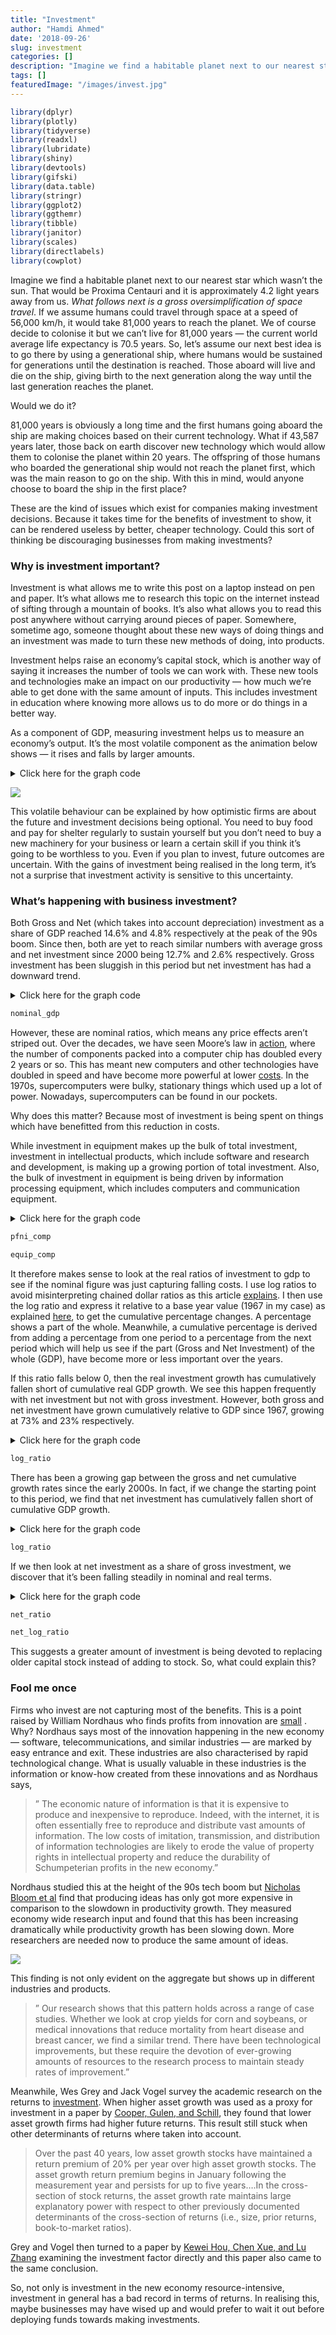 ```yaml
---
title: "Investment"
author: "Hamdi Ahmed"
date: '2018-09-26'
slug: investment
categories: []
description: "Imagine we find a habitable planet next to our nearest star which wasn’t the sun. That would be Proxima Centauri and it is approximately 4.2 light years away from us[...] "
tags: []
featuredImage: "/images/invest.jpg"
---
```




``` r

library(dplyr)
library(plotly)
library(tidyverse)
library(readxl)
library(lubridate)
library(shiny)
library(devtools)
library(gifski)
library(data.table)
library(stringr)
library(ggplot2)
library(ggthemr)
library(tibble)
library(janitor)
library(scales)
library(directlabels)
library(cowplot)

```

Imagine we find a habitable planet next to our nearest star which wasn’t the sun. That would be Proxima Centauri and it is approximately 4.2 light years away from us. *What follows next is a gross oversimplification of space travel*. If we assume humans could travel through space at a speed of 56,000 km/h, it would take 81,000 years to reach the planet. We of course decide to colonise it but we can’t live for 81,000 years — the current world average life expectancy is 70.5 years. So, let’s assume our next best idea is to go there by using a generational ship, where humans would be sustained for generations until the destination is reached. Those aboard will live and die on the ship, giving birth to the next generation along the way until the last generation reaches the planet. 

Would we do it? 

81,000 years is obviously a long time and the first humans going aboard the ship are making choices based on their current technology. What if 43,587 years later, those back on earth discover new technology which would allow them to colonise the planet within 20 years. The offspring of those humans who boarded the generational ship would not reach the planet first, which was the main reason to go on the ship. With this in mind, would anyone choose to board the ship in the first place?

These are the kind of issues which exist for companies making investment decisions. Because it takes time for the benefits of investment to show, it can be rendered useless by better, cheaper technology. Could this sort of thinking be discouraging businesses from making investments?

### **Why is investment important?**

Investment is what allows me to write this post on a laptop instead on pen and paper. It’s what allows me to research this topic on the internet instead of sifting through a mountain of books. It’s also what allows you to read this post anywhere without carrying around pieces of paper. Somewhere, sometime ago, someone thought about these new ways of doing things and an investment was made to turn these new methods of doing, into products.

Investment helps raise an economy’s capital stock, which is another way of saying it increases the number of tools we can work with. These new tools and technologies make an impact on our productivity — how much we’re able to get done with the same amount of inputs. This includes investment in education where knowing more allows us to do more or do things in a better way.

As a component of GDP, measuring investment helps us to measure an economy’s output. It’s the most volatile component as the animation below shows — it rises and falls by larger amounts.

<details>
<summary>Click here for the graph code</summary>
<p>
```r
mydir <- "C:/Users/Hamdi/Desktop"

volatile2 <-read_excel("volatility2.xlsx")

colnames(volatile2)[1]<-"cycle"

volatile2$year<-substr(volatile2$cycle,1,4)

volatile2$month<-as.numeric(substr(volatile2$cycle,7,7))*3

volatile2$date<-as.Date(ISOdate(volatile2$year,volatile2$month,1))

colnames(volatile2)[2]<-"Investment"
colnames(volatile2)[3]<-"Consumption"
colnames(volatile2)[4]<-"Government Expenditure"


volatile2 %>% select(-cycle,-year,-month) %>% 
  gather(indicator,percent,-date) ->volatile.df

mycap1<-"Source: https://fredblog.stlouisfed.org/2015/08/gdp-components-volatility/"


blist<-c("Investment","Consumption","Government Expenditure")

volatile.dt2<-data.table(volatile.df)[year(date)>1970 & indicator %in% blist,]

xlist<-unique(volatile.dt2[year(date)>1979]$date)

M<-length(xlist)



ggthemr("fresh")

volatile.plot<-function(i=1){
  ggplot(data=volatile.dt2[year(date)>1979 & 
                             date<=xlist[i] &
                             indicator %in% blist],
         aes(x=date,y=percent,color=indicator,linetype=indicator,label=indicator))+
    scale_color_manual(values=c("#000000", "#009E73", "#D55E00"))+
    geom_line(size=1.1)+
    scale_x_date(breaks=seq(xlist[1],xlist[M]+years(1),"5 year"),
                 date_labels="%Y",limits=c(xlist[1],xlist[M]+years(1)))+ 
    geom_hline(yintercept=0,linetype=2)+
    scale_y_continuous(breaks=seq(-30,45,5),limits=c(-35,40))+
    geom_text(data=volatile.dt2[date==xlist[i] &
                                  indicator %in% blist],
              hjust=0,nudge_x=30,size=2.5)+
    theme(legend.position="bottom",
          legend.title = element_blank(),
          plot.caption=element_text(hjust=0,size=9),
          plot.subtitle=element_text(face="italic"))+
    labs(x="",y="",title="Percentage Change from Year Ago",
         caption=mycap1) 
}




volatile.plot(M) 



files = list.files(
  'content/', '[.](Rmd)$', full.names = TRUE,
  recursive = TRUE
)


for(f in files){
  x <- readLines(f)
  y <- gsub( '\\{\\{ site.url\\}\\}', "../../../..", x )
  cat(y, file=f, sep="\n")}


gif_file <- save_gif({for (i in seq(1,M)){  
  g<- volatile.plot(i)
  print(g)
  print(paste(i,"out of",M))
}
  for (ii in 1:20){
    print(g)
    print(paste(ii,"out of",20))
  }
}, gif_file = paste0(mydir,"/volatile3.gif"), width = 1200, height = 800, res = 144, delay=1/10)
utils::browseURL(gif_file)
```
</p>
</details>

![](/images/volatile3.gif) 


This volatile behaviour can be explained by how optimistic firms are about the future and investment decisions being optional. You need to buy food and pay for shelter regularly to sustain yourself but you don’t need to buy a new machinery for your business or learn a certain skill if you think it’s going to be worthless to you. Even if you plan to invest, future outcomes are uncertain. With the gains of investment being realised in the long term, it’s not a surprise that investment activity is sensitive to this uncertainty.

### **What's happening with business investment?**

Both Gross and Net (which takes into account depreciation) investment as a share of GDP reached 14.6% and 4.8% respectively at the peak of the 90s boom. Since then, both are yet to reach similar numbers with average gross and net investment since 2000 being 12.7% and 2.6% respectively. Gross investment has been sluggish in this period but net investment has had a downward trend.

<details>
<summary>Click here for the graph code</summary>
<p>
``` r
fixed <- read.csv("fixed_investment.csv")

fixed <- fixed %>% 
  select(date, pfni_gdp, net_gdp)

colnames(fixed)[2]<-"Gross"
colnames(fixed)[3]<-"Net"

fixed.df <- fixed %>% 
  gather(indicator, percent, -date)

ggthemr("fresh")

darken_swatch(0.2)

windowsFonts(SansSerif=windowsFont("Microsoft Sans Serif Regular"))

xmarg = margin(10,15,0,0)
ymarg = margin(5,5,0,0)

capt = "Source: BEA. Gross investment is private nonresidential fixed investment. Net is gross minus depreciation"

title = "Gross and Net Investment as a Percentage of GDP"

mytheme <- theme(legend.position = "bottom",
                 legend.title = element_blank(),
                 plot.caption=element_text(hjust=0,size=9),
                 plot.title = element_text(hjust=0.5, size=16),
                 axis.title.y = element_text(margin = ymarg, size = 12, face = "bold"),
                 axis.title.x = element_text(margin = xmarg, size = 12, face = "bold"),
                 axis.text.x = element_text(size=10),
                 axis.text.y = element_text(size=10)) 


nominal_gdp <- ggplot(fixed.df, aes(x =date, y = percent, color = indicator, label = indicator)) +
  scale_color_manual(values=c("#0072B2", "#D55E00")) +
  geom_line(size = 1) +
  labs(x = "Date", y = "Percent of GDP", caption = capt) +
  ylim(0, 16) +
  scale_x_continuous(breaks=seq(1967, 2017, 5))+
  ggtitle(title) +
  mytheme

```
</p>
</details>

```r

nominal_gdp
```

However, these are nominal ratios, which means any price effects aren’t striped out. Over the decades, we have seen Moore’s law in <a href="https://en.wikipedia.org/wiki/Moore%27s_law" target="_blank">action</a>, where the number of components packed into a computer chip has doubled every 2 years or so. This has meant new computers and other technologies have doubled in speed and have become more powerful at lower <a href="https://www.washingtonpost.com/opinions/the-power-of-moores-law/2015/04/19/f1806c98-e6b6-11e4-9a6a-c1ab95a0600b_story.html?utm_term=.67a8c53ba071" target="_blank">costs</a>. In the 1970s, supercomputers were bulky, stationary things which used up a lot of power. Nowadays, supercomputers can be found in our pockets.

Why does this matter? Because most of investment is being spent on things which have benefitted from this reduction in costs.

While investment in equipment makes up the bulk of total investment, investment in intellectual products, which include software and research and development, is making up a growing portion of total investment. Also, the bulk of investment in equipment is being driven by information processing equipment, which includes computers and communication equipment. 

<details>
<summary>Click here for the graph code</summary>
<p>
``` r

fixed <- read.csv("fixed_investment.csv")

fixed %>% 
  mutate(equip_total = (equipment/pfni)*100) -> fixed

fixed %>% 
  mutate(struct_total = (structure/pfni)*100) -> fixed

fixed %>% 
  mutate(intellect_total = (intellectual/pfni)*100) -> fixed

fixed.df <- fixed %>% 
  select(date, equip_total, struct_total, intellect_total)

colnames(fixed.df)[2]<-"Equipment"
colnames(fixed.df)[3]<-"Structure"
colnames(fixed.df)[4]<-"Intellectual"

fixed.df <- fixed.df %>% 
  gather(indicator, percent, -date)

fixed.df2 <- fixed %>% 
  select(date, info_equip, industrial_equip, transportation_equip, other_equip)

colnames(fixed.df2)[2]<-"Information"
colnames(fixed.df2)[3]<-"Industrial"
colnames(fixed.df2)[4]<-"Tranportation"
colnames(fixed.df2)[5]<-"Other"

fixed.df2 <- fixed.df2 %>% 
  gather(indicator, percent, -date)

ggthemr("fresh")

darken_swatch(0.2)

windowsFonts(SansSerif=windowsFont("Microsoft Sans Serif Regular"))

xmarg = margin(10,15,0,0)
ymarg = margin(5,5,0,0)

capt = "Source: BEA"

title = "Equipment, Structure and Intellectual Investment 
as a Percentage of Gross Investment"

mytheme <- theme(legend.position = "bottom",
                 legend.title = element_blank(),
                 plot.caption=element_text(hjust=0,size=9),
                 plot.title = element_text(hjust=0.5, size=16),
                 axis.title.y = element_text(margin = ymarg, size = 12, face = "bold"),
                 axis.title.x = element_text(margin = xmarg, size = 12, face = "bold"),
                 axis.text.x = element_text(size=10),
                 axis.text.y = element_text(size=10))

pfni_comp <- ggplot(fixed.df, aes(x =date, y = percent, color = indicator)) +
  scale_color_manual(values=c("#009E73", "#F0E442", "#0072B2")) +
  geom_line(size = 1) +
  labs(x = "Date", y = "Percent", caption = capt) +
  ylim(0, 70) +
  scale_x_continuous(breaks=seq(1967, 2017, 5))+
  ggtitle(title) +
  mytheme

equip_comp <- ggplot(fixed.df2, aes(x =date, y = percent, color = indicator)) +
  scale_color_manual(values=c("#000000", "#56B4E9", "#D55E00", "#CC79A7")) +
  geom_line(size = 1)  +
  labs(x = "Date", y = "Percent", caption = capt) +
  ylim(5, 45) +
  scale_x_continuous(breaks=seq(1967, 2017, 5))+
  ggtitle("Information, Industrial, Tranportation and Other 
  as a Percentage of Total Investment in Equipment") +
  mytheme

```
</p>
</details>

```r

pfni_comp
```

```r

equip_comp
```


It therefore makes sense to look at the real ratios of investment to gdp to see if the nominal figure was just capturing falling costs. I use log ratios to avoid misinterpreting chained dollar ratios as this article <a href="http://econbrowser.com/archives/2018/03/assessing-trends-in-real-shares" target="_blank">explains</a>. I then use the log ratio and express it relative to a base year value (1967 in my case) as explained <a href="http://econbrowser.com/archives/2015/08/to-log-or-not-to-log-part-iii" target="_blank">here</a>, to get the cumulative percentage changes. A percentage shows a part of the whole. Meanwhile, a cumulative percentage is derived from adding a percentage from one period to a percentage from the next period which will help us see if the part (Gross and Net Investment) of the whole (GDP), have become more or less important over the years. 

If this ratio falls below 0, then the real investment growth has cumulatively fallen short of cumulative real GDP growth. We see this happen frequently with net investment but not with gross investment. However, both gross and net investment have grown cumulatively relative to GDP since 1967, growing at 73% and 23% respectively.

<details>
<summary>Click here for the graph code</summary>
<p>
``` r

fixed <- read.csv("fixed_investment.csv")

fixed <- fixed %>% 
  select(date, real_pfni, real_net, real_gdp)

fixed <- fixed %>% 
  mutate(pfni_ratio = (log(real_pfni/real_pfni[date == "1967"]) - 
                         log(real_gdp/real_gdp[date == "1967"])),
         net_ratio = (log(real_net/real_net[date == "1967"]) - 
                        log(real_gdp/real_gdp[date == "1967"])))

fixed_ratio <- fixed %>% 
  select(date, pfni_ratio, net_ratio)

colnames(fixed_ratio)[2]<-"Log ratio Gross Investment"
colnames(fixed_ratio)[3]<-"Log ratio Net Ivestment"

fixed.df <- fixed_ratio %>% 
  gather(indicator, percent, -date)


ggthemr("fresh")

darken_swatch(0.2)

windowsFonts(SansSerif=windowsFont("Microsoft Sans Serif Regular"))

xmarg = margin(10,15,0,0)
ymarg = margin(5,5,0,0)

capt = "Log ratio of real gross and net investment to real GDP (Chained 2012 Dollars), normalized to 1967=0. Gross investment is private nonresidential fixed investment. Net is gross minus depreciation. Source: BEA and author's calculations"

title = "Log Ratio of Gross and Net Investment"

mytheme <- theme(legend.position = "bottom",
                 legend.title = element_blank(),
                 plot.caption=element_text(hjust=0,size=9),
                 plot.title = element_text(hjust=0.5, size=16),
                 axis.title.y = element_text(margin = ymarg, size = 12, face = "bold"),
                 axis.title.x = element_text(margin = xmarg, size = 12, face = "bold"),
                 axis.text.x = element_text(size=10),
                 axis.text.y = element_text(size=10)) 


log_ratio <- ggplot(fixed.df, aes(x =date, y = percent, color = indicator, label = indicator)) +
  scale_color_manual(values=c("#0072B2", "#D55E00")) +
  geom_line(size = 1) +
  geom_hline(yintercept=0, linetype="dashed", 
                color = "black", size=0.7) +
  labs(x = "Date", y = "Log Ratio", caption = capt) +
  ylim(-1.5, 1) +
  scale_x_continuous(breaks=seq(1967, 2017, 5))+
  ggtitle(title) +
  mytheme

```
</p>
</details>


```r

log_ratio

```

There has been a growing gap between the gross and net cumulative growth rates since the early 2000s. In fact, if we change the starting point to this period, we find that net investment has cumulatively fallen short of cumulative GDP growth.

<details>
<summary>Click here for the graph code</summary>
<p>
``` r


fixed <- read.csv("fixed_investment.csv")

fixed <- fixed %>% 
  select(date, real_net, real_gdp)

fixed$date <- as.Date(ISOdate(fixed$date, 1, 1))

fixed <- fixed %>% 
  filter(date >= "2000-01-01")


fixed <- fixed %>% 
  mutate(net_ratio = (log(real_net/real_net[date == "2000-01-01"])-
                      log(real_gdp/real_gdp[date == "2000-01-01"])))


fixed_ratio <- fixed %>% 
  select(date, net_ratio)

colnames(fixed_ratio)[2]<-"net_ratio"



ggthemr("fresh")

darken_swatch(0.2)

windowsFonts(SansSerif=windowsFont("Microsoft Sans Serif Regular"))

xmarg = margin(10,15,0,0)
ymarg = margin(5,5,0,0)

capt = "Log ratio of net investment to real GDP (Chained 2012 Dollars), normalized to 2000=0. Gross investment is private nonresidential fixed investment. Net is gross minus depreciation. Source: BEA and author's calculations"

title = "Log Ratio of Gross and Net Investment"

mytheme <- theme(legend.position = "bottom",
                 legend.title = element_blank(),
                 plot.caption=element_text(hjust=0,size=9),
                 plot.title = element_text(hjust=0.5, size=16),
                 axis.title.y = element_text(margin = ymarg, size = 12, face = "bold"),
                 axis.title.x = element_text(margin = xmarg, size = 12, face = "bold"),
                 axis.text.x = element_text(size=10),
                 axis.text.y = element_text(size=10))





log_ratio <- ggplot(fixed_ratio, aes(x =date, y = net_ratio)) +
  scale_color_manual(values=c("#D55E00")) +
  geom_line(size = 1) +
  labs(x = "Date", y = "Net Log Ratio", caption = capt) +
  ggtitle(title) +
  mytheme

```
</p>
</details>


```r

log_ratio

```

If we then look at net investment as a share of gross investment, we discover that it’s been falling steadily in nominal and real terms.

<details>
<summary>Click here for the graph code</summary>
<p>
``` r

fixed <- read.csv("fixed_investment.csv")

fixed <- fixed %>% 
  select(date, net_pfni)

colnames(fixed)[2]<-"Net Investment as Ratio of Gross Investment"

fixed.df <- fixed %>% 
  gather(indicator, percent, -date)

fixed2 <- read.csv("fixed_investment.csv")

fixed2 <- fixed2 %>% 
  select(date, net_pfni_ratio)

colnames(fixed2)[2]<-"Log Net Investment as Ratio of Log Gross Investment"

fixed2.df <- fixed2 %>% 
  gather(indicator, percent, -date)

ggthemr("fresh")

darken_swatch(0.2)

windowsFonts(SansSerif=windowsFont("Microsoft Sans Serif Regular"))

xmarg = margin(10,15,0,0)
ymarg = margin(5,5,0,0)

capt = "Source: BEA. Gross investment is private nonresidential fixed investment. Net is gross minus depreciation"

capt2 = "Log ratio of real net investment to real gross investment (Chained 2012 Dollars). Gross investment is private nonresidential fixed investment. Net is gross minus depreciation. Source: BEA and author's calculations"

title = "Net Investment as a Percentage of 
        Gross Investment"

mytheme <- theme(legend.position = "none",
                 legend.title = element_blank(),
                 plot.caption=element_text(hjust=0,size=9),
                 plot.title = element_text(hjust=0.5, size=16),
                 axis.title.y = element_text(margin = ymarg, size = 12, face = "bold"),
                 axis.title.x = element_text(margin = xmarg, size = 12, face = "bold"),
                 axis.text.x = element_text(size=10),
                 axis.text.y = element_text(size=10)) 


net_ratio <- ggplot(fixed.df, aes(x =date, y = percent, color = indicator, label = indicator)) +
  scale_color_manual(values=c("#0072B2")) +
  geom_line(size = 1) +
  labs(x = "Date", y = "Net Ratio", caption = capt) +
  ylim(5, 45) +
  scale_x_continuous(breaks=seq(1967, 2017, 5))+
  ggtitle(title) +
  mytheme

net_ratio

net_log_ratio <- ggplot(fixed2.df, aes(x =date, y = percent, color = indicator, label = indicator)) +
  scale_color_manual(values=c("#D55E00")) +
  geom_line(size = 1) +
  labs(x = "Date", y = "Net Log Ratio", caption = capt2) +
  ylim(-3, -1) +
  scale_x_continuous(breaks=seq(1967, 2017, 5))+
  ggtitle("Log Ratio of Net investment to 
          Gross Investment") +
  mytheme

```
</p>
</details>


```r

net_ratio
```

```r

net_log_ratio
```

This suggests a greater amount of investment is being devoted to replacing older capital stock instead of adding to stock. So, what could explain this?

### **Fool me once**

Firms who invest are not capturing most of the benefits. This is a point raised by William Nordhaus who finds profits from innovation are <a href="https://papers.ssrn.com/sol3/papers.cfm?abstract_id=820309" target="_blank">small</a> . Why? Nordhaus says most of the innovation happening in the new economy — software, telecommunications, and similar industries — are marked by easy entrance and exit. These industries are also characterised by rapid technological change. What is usually valuable in these industries is the information or know-how created from these innovations and as Nordhaus says,

>" The economic nature of information is that it is expensive to produce and inexpensive to reproduce. Indeed, with the internet, it is often essentially free to reproduce and distribute vast amounts of information. The low costs of imitation, transmission, and distribution of information technologies are likely to erode the value of property rights in intellectual property and reduce the durability of Schumpeterian profits in the new economy."

Nordhaus studied this at the height of the 90s tech boom but <a href="https://voxeu.org/article/ideas-aren-t-running-out-they-are-getting-more-expensive-find" target="_blank">Nicholas Bloom et al</a> find that producing ideas has only got more expensive in comparison to the slowdown in productivity growth. They measured economy wide research input and found that this has been increasing dramatically while productivity growth has been slowing down. More researchers are needed now to produce the same amount of ideas.

![](/images/expensive.png)

This finding is not only evident on the aggregate but shows up in different industries and products.

>" Our research shows that this pattern holds across a range of case studies. Whether we look at crop yields for corn and soybeans, or medical innovations that reduce mortality from heart disease and breast cancer, we find a similar trend. There have been technological improvements, but these require the devotion of ever-growing amounts of resources to the research process to maintain steady rates of improvement."

Meanwhile, Wes Grey and Jack Vogel survey the academic research on the returns to <a href="https://alphaarchitect.com/2018/03/20/buybacks-viewed-through-an-alternative-lens-investment/" target="_blank">investment</a>. When higher asset growth was used as a proxy for investment in a paper by <a href="https://papers.ssrn.com/sol3/papers.cfm?abstract_id=1335524&" target="_blank">Cooper, Gulen, and Schill</a>, they found that lower asset growth firms had higher future returns. This result still stuck when other determinants of returns where taken into account.

> Over the past 40 years, low asset growth stocks have maintained a return premium of 20% per year over high asset growth stocks. The asset growth return premium begins in January following the measurement year and persists for up to five years....In the cross-section of stock returns, the asset growth rate maintains large explanatory power with respect to other previously documented determinants of the cross-section of returns (i.e., size, prior returns, book-to-market ratios).

Grey and Vogel then turned to a paper by <a href="http://theinvestmentcapm.com/HouXueZhang2015RFS.pdf" target="_blank">Kewei Hou, Chen Xue, and Lu Zhang</a> examining the investment factor directly and this paper also came to the same conclusion. 

So, not only is investment in the new economy resource-intensive, investment in general has a bad record in terms of returns. In realising this, maybe businesses may have wised up and would prefer to wait it out before deploying funds towards making investments.
















